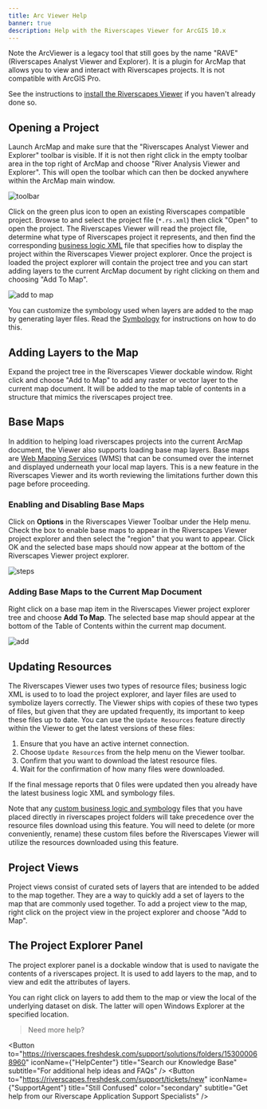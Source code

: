 ```yaml
---
title: Arc Viewer Help
banner: true
description: Help with the Riverscapes Viewer for ArcGIS 10.x
---
```


Note the ArcViewer is a legacy tool that still goes by the name "RAVE" (Riverscapes Analyst Viewer and Explorer). It is a plugin for ArcMap that allows you to view and interact with Riverscapes projects. It is not compatible with ArcGIS Pro.

See the instructions to [install the Riverscapes Viewer](/download/install-arc) if you haven't already done so.

## Opening a Project

Launch ArcMap and make sure that the "Riverscapes Analyst Viewer and Explorer" toolbar is visible. If it is not then right click in the empty toolbar area in the top right of ArcMap and choose "River Analysis Viewer and Explorer". This will open the toolbar which can then be docked anywhere within the ArcMap main window.

![toolbar](/images/toolbar.png)

Click on the green plus icon to open an existing Riverscapes compatible project. Browse to and select the project file (`*.rs.xml`) then click "Open" to open the project. The Riverscapes Viewer will read the project file, determine what type of Riverscapes project it represents, and then find the corresponding [business logic XML](business-logic.xml) file that specifies how to display the project within the Riverscapes Viewer project explorer. Once the project is loaded the project explorer will contain the project tree and you can start adding layers to the current ArcMap document by right clicking on them and choosing "Add To Map".

![add to map](/images/add_to_map.png)

You can customize the symbology used when layers are added to the map by generating layer files. Read the [Symbology](symbology.html) for instructions on how to do this.

## Adding Layers to the Map

Expand the project tree in the Riverscapes Viewer dockable window. Right click and choose "Add to Map" to add any raster or vector layer to the current map document. It will be added to the map table of contents in a structure that mimics the riverscapes project tree.

## Base Maps

In addition to helping load riverscapes projects into the current ArcMap document, the Viewer also supports loading base map layers. Base maps are [Web Mapping Services](https://en.wikipedia.org/wiki/Web_Map_Service) (WMS) that can be consumed over the internet and displayed underneath your local map layers. This is a new feature in the Riverscapes Viewer and its worth reviewing the limitations further down this page before proceeding.

### Enabling and Disabling Base Maps

Click on **Options** in the Riverscapes Viewer Toolbar under the Help menu. Check the box to enable base maps to appear in the Riverscapes Viewer project 
explorer and then select the "region" that you want to appear. Click OK and the selected base maps should now appear at the bottom of the Riverscapes Viewer project explorer.

![steps](/images/base_maps_steps.png)

### Adding Base Maps to the Current Map Document

Right click on a base map item in the Riverscapes Viewer project explorer tree and choose **Add To Map**. The selected base map should appear at the bottom of the Table of Contents within the current map document.

![add](/images/add_base_map.png)

## Updating Resources

The Riverscapes Viewer uses two types of resource files; business logic XML is used to to load the project explorer, and layer files are used to symbolize layers correctly. The Viewer ships with copies of these two types of files, but given that they are updated frequently, its important to keep these files up to date. You can use the `Update Resources` feature directly within the Viewer to get the latest versions of these files:

1. Ensure that you have an active internet connection.
1. Choose `Update Resources` from the help menu on the Viewer toolbar.
1. Confirm that you want to download the latest resource files.
1. Wait for the confirmation of how many files were downloaded. 

If the final message reports that 0 files were updated then you already have the latest business logic XML and symbology files.

Note that any [custom business logic and symbology](/technical-reference/business-logic#customizing-business-logic--refreshing-the-project-explorer) files that you have placed directly in riverscapes project folders will take precedence over the resource files download using this feature. You will need to delete (or more conveniently, rename) these custom files before the Riverscapes Viewer will utilize the resources downloaded using this feature.

## Project Views

Project views consist of curated sets of layers that are intended to be added to the map together. They are a way to quickly add a set of layers to the map that are commonly used together. To add a project view to the map, right click on the project view in the project explorer and choose "Add to Map".

## The Project Explorer Panel

The project explorer panel is a dockable window that is used to navigate the contents of a riverscapes project. It is used to add layers to the map, and to view and edit the attributes of layers. 

You can right click on layers to add them to the map or view the local of the underlying dataset on disk. The latter will open Windows Explorer at the specified location.

> Need more help?

<Button to="https://riverscapes.freshdesk.com/support/solutions/folders/153000068960" iconName={"HelpCenter"} title="Search our Knowledge Base"  subtitle="For additional help ideas and FAQs" /> 
<Button to="https://riverscapes.freshdesk.com/support/tickets/new" iconName={"SupportAgent"} title="Still Confused"  color="secondary" subtitle="Get help from our Riverscape Application Support Specialists" /> 